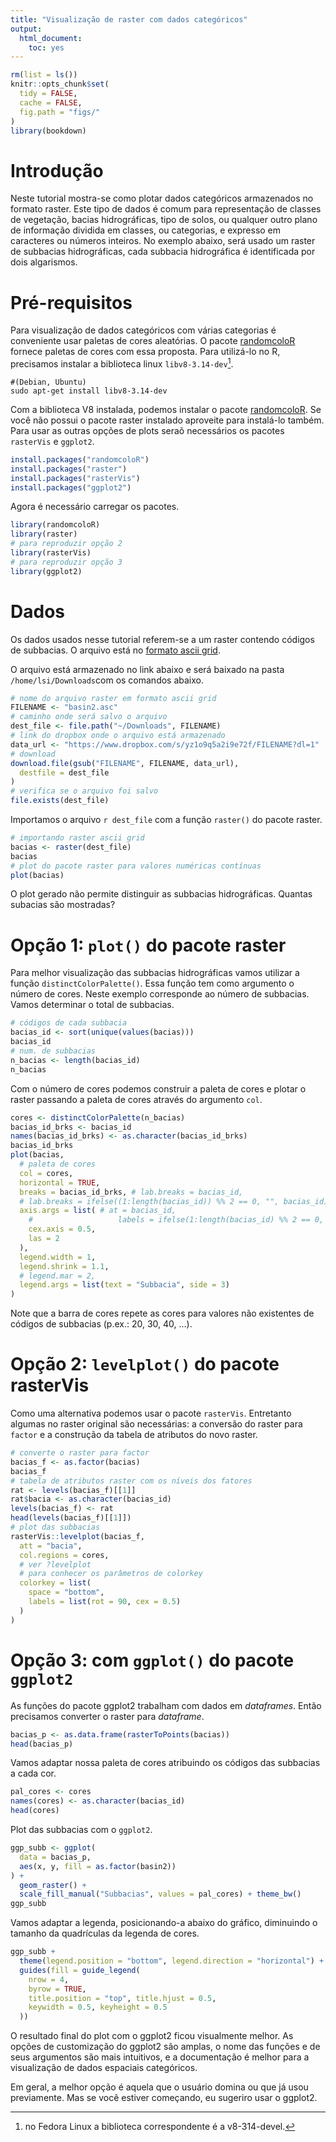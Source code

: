 ```yaml
---
title: "Visualização de raster com dados categóricos"
output: 
  html_document: 
    toc: yes
---
```


```r
rm(list = ls())
knitr::opts_chunk$set(
  tidy = FALSE,
  cache = FALSE,
  fig.path = "figs/"
)
library(bookdown)
```


# Introdução 

Neste tutorial mostra-se como plotar dados categóricos armazenados no formato raster.
Este tipo de dados é comum para representação de classes de vegetação, bacias hidrográficas, tipo de solos, ou qualquer outro plano de informação dividida em classes, ou categorias, e expresso em caracteres ou números inteiros. No exemplo abaixo, será usado um raster de subbacias hidrográficas, cada subbacia hidrográfica é identificada por dois algarismos.


# Pré-requisitos

Para visualização de dados categóricos com várias categorias é conveniente usar paletas de cores aleatórias. O pacote [randomcoloR](https://cran.r-project.org/web/packages/randomcoloR/) fornece paletas de cores com essa proposta. Para utilizá-lo no R, precisamos instalar a biblioteca linux `libv8-3.14-dev`[^1].


[^1]: no Fedora Linux a biblioteca correspondente é a v8-314-devel.

```
#(Debian, Ubuntu)
sudo apt-get install libv8-3.14-dev
```

Com a biblioteca V8 instalada, podemos instalar o pacote [randomcoloR](https://cran.r-project.org/web/packages/randomcoloR/).
Se você não possui o pacote raster instalado aproveite para instalá-lo também.
Para usar as outras opções de plots seraõ necessários os pacotes `rasterVis` e `ggplot2`.


```r
install.packages("randomcoloR")
install.packages("raster")
install.packages("rasterVis")
install.packages("ggplot2")
```

Agora é necessário carregar os pacotes.

```r
library(randomcoloR)
library(raster)
# para reproduzir opção 2
library(rasterVis)
# para reproduzir opção 3
library(ggplot2)
```


# Dados

Os dados usados nesse tutorial referem-se a um raster contendo códigos de subbacias. O arquivo está no [formato ascii grid](https://en.wikipedia.org/wiki/Esri_grid).

O arquivo está armazenado no link abaixo e será baixado na pasta `/home/lsi/Downloads`com os comandos abaixo.

```r
# nome do arquivo raster em formato ascii grid
FILENAME <- "basin2.asc"
# caminho onde será salvo o arquivo
dest_file <- file.path("~/Downloads", FILENAME)
# link do dropbox onde o arquivo está armazenado
data_url <- "https://www.dropbox.com/s/yz1o9q5a2i9e72f/FILENAME?dl=1"
# download
download.file(gsub("FILENAME", FILENAME, data_url),
  destfile = dest_file
)
# verifica se o arquivo foi salvo
file.exists(dest_file)
```

Importamos o arquivo `r dest_file` com a função `raster()` do pacote raster.

```r
# importando raster ascii grid
bacias <- raster(dest_file)
bacias
# plot do pacote raster para valores numéricas contínuas
plot(bacias)
```

O plot gerado não permite distinguir as subbacias hidrográficas. Quantas subacias são mostradas?

# Opção 1: `plot()` do pacote raster

Para melhor visualização das subbacias hidrográficas vamos utilizar a função `distinctColorPalette()`. Essa função tem como argumento o número de cores. Neste exemplo corresponde ao número de subbacias. Vamos determinar o total de subbacias.

```r
# códigos de cada subbacia
bacias_id <- sort(unique(values(bacias)))
bacias_id
# num. de subbacias
n_bacias <- length(bacias_id)
n_bacias
```

Com o número de cores podemos construir a paleta de cores e plotar o raster passando a paleta de cores através do argumento `col`.

```r
cores <- distinctColorPalette(n_bacias)
bacias_id_brks <- bacias_id
names(bacias_id_brks) <- as.character(bacias_id_brks)
bacias_id_brks
plot(bacias,
  # paleta de cores
  col = cores,
  horizontal = TRUE,
  breaks = bacias_id_brks, # lab.breaks = bacias_id,
  # lab.breaks = ifelse((1:length(bacias_id)) %% 2 == 0, "", bacias_id),
  axis.args = list( # at = bacias_id,
    #                   labels = ifelse(1:length(bacias_id) %% 2 == 0, " ", bacias_id),
    cex.axis = 0.5,
    las = 2
  ),
  legend.width = 1,
  legend.shrink = 1.1,
  # legend.mar = 2,
  legend.args = list(text = "Subbacia", side = 3)
)
```

Note que a barra de cores repete as cores para valores não existentes de códigos de subbacias (p.ex.: 20, 30, 40, ...).

# Opção 2: `levelplot()` do pacote rasterVis

Como uma alternativa podemos usar o pacote `rasterVis`. Entretanto algumas no raster original são necessárias: a conversão do raster para `factor` e a construção da tabela de atributos do novo raster.

```r
# converte o raster para factor
bacias_f <- as.factor(bacias)
bacias_f
# tabela de atributos raster com os níveis dos fatores
rat <- levels(bacias_f)[[1]]
rat$bacia <- as.character(bacias_id)
levels(bacias_f) <- rat
head(levels(bacias_f)[[1]])
# plot das subbacias
rasterVis::levelplot(bacias_f,
  att = "bacia",
  col.regions = cores,
  # ver ?levelplot
  # para conhecer os parâmetros de colorkey
  colorkey = list(
    space = "bottom",
    labels = list(rot = 90, cex = 0.5)
  )
)
```

# Opção 3: com `ggplot()` do pacote `ggplot2`

As funções do pacote ggplot2 trabalham com dados em *dataframes*. Então precisamos converter o raster para *dataframe*.

```r
bacias_p <- as.data.frame(rasterToPoints(bacias))
head(bacias_p)
```

Vamos adaptar nossa paleta de cores atribuindo os códigos das subbacias a cada cor.

```r
pal_cores <- cores
names(cores) <- as.character(bacias_id)
head(cores)
```

Plot das subbacias com o `ggplot2`.

```r
ggp_subb <- ggplot(
  data = bacias_p,
  aes(x, y, fill = as.factor(basin2))
) +
  geom_raster() +
  scale_fill_manual("Subbacias", values = pal_cores) + theme_bw()
ggp_subb
```

Vamos adaptar a legenda, posicionando-a abaixo do gráfico, diminuindo o tamanho da quadrículas da legenda de cores.

```r
ggp_subb +
  theme(legend.position = "bottom", legend.direction = "horizontal") +
  guides(fill = guide_legend(
    nrow = 4,
    byrow = TRUE,
    title.position = "top", title.hjust = 0.5,
    keywidth = 0.5, keyheight = 0.5
  ))
```

O resultado final do plot com o ggplot2 ficou visualmente melhor. As opções de customização do ggplot2 são amplas, o nome das funções e de seus argumentos são mais intuitivos, e a documentação é melhor para a visualização de dados espaciais categóricos.

Em geral, a melhor opção é aquela que o usuário domina ou que já usou previamente. Mas se você estiver começando, eu sugeriro usar o ggplot2.


